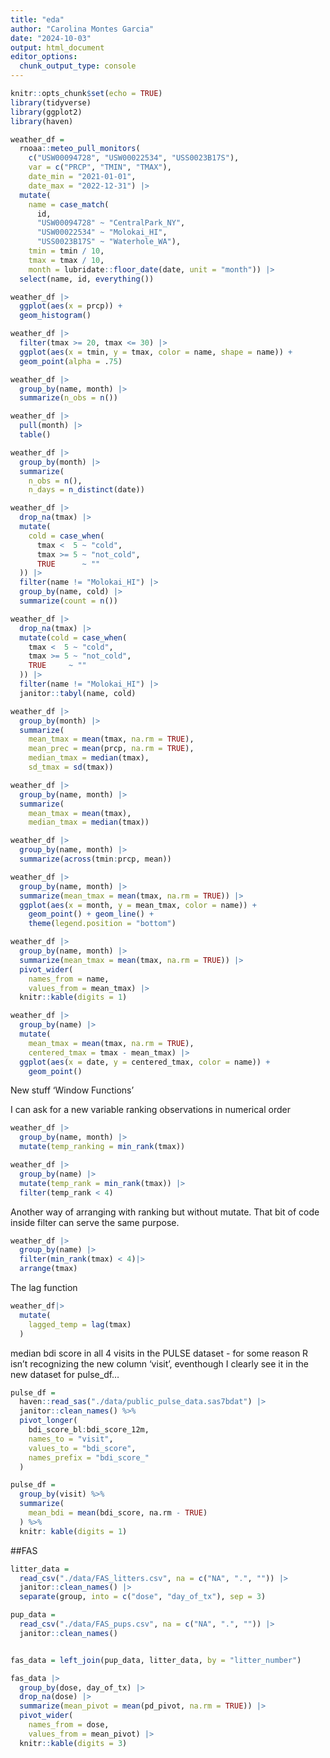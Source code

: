 ```yaml
---
title: "eda"
author: "Carolina Montes Garcia"
date: "2024-10-03"
output: html_document
editor_options: 
  chunk_output_type: console
---
```


```r
knitr::opts_chunk$set(echo = TRUE)
library(tidyverse)
library(ggplot2)
library(haven)

```


```r
weather_df = 
  rnoaa::meteo_pull_monitors(
    c("USW00094728", "USW00022534", "USS0023B17S"),
    var = c("PRCP", "TMIN", "TMAX"), 
    date_min = "2021-01-01",
    date_max = "2022-12-31") |>
  mutate(
    name = case_match(
      id, 
      "USW00094728" ~ "CentralPark_NY", 
      "USW00022534" ~ "Molokai_HI",
      "USS0023B17S" ~ "Waterhole_WA"),
    tmin = tmin / 10,
    tmax = tmax / 10,
    month = lubridate::floor_date(date, unit = "month")) |>
  select(name, id, everything())
```


```r
weather_df |> 
  ggplot(aes(x = prcp)) + 
  geom_histogram()
```
  

```r
weather_df |> 
  filter(tmax >= 20, tmax <= 30) |> 
  ggplot(aes(x = tmin, y = tmax, color = name, shape = name)) + 
  geom_point(alpha = .75)
```


```r
weather_df |>
  group_by(name, month) |>
  summarize(n_obs = n())
```

```r
weather_df |>
  pull(month) |> 
  table()
```

```r
weather_df |>
  group_by(month) |>
  summarize(
    n_obs = n(),
    n_days = n_distinct(date))
```

```r
weather_df |> 
  drop_na(tmax) |> 
  mutate(
    cold = case_when(
      tmax <  5 ~ "cold",
      tmax >= 5 ~ "not_cold",
      TRUE      ~ ""
  )) |> 
  filter(name != "Molokai_HI") |> 
  group_by(name, cold) |> 
  summarize(count = n())
```

```r
weather_df |> 
  drop_na(tmax) |> 
  mutate(cold = case_when(
    tmax <  5 ~ "cold",
    tmax >= 5 ~ "not_cold",
    TRUE     ~ ""
  )) |> 
  filter(name != "Molokai_HI") |> 
  janitor::tabyl(name, cold)
```

```r
weather_df |>
  group_by(month) |>
  summarize(
    mean_tmax = mean(tmax, na.rm = TRUE),
    mean_prec = mean(prcp, na.rm = TRUE),
    median_tmax = median(tmax),
    sd_tmax = sd(tmax))
```

```r
weather_df |>
  group_by(name, month) |>
  summarize(
    mean_tmax = mean(tmax),
    median_tmax = median(tmax))
```

```r
weather_df |>
  group_by(name, month) |>
  summarize(across(tmin:prcp, mean))
```

```r
weather_df |>
  group_by(name, month) |>
  summarize(mean_tmax = mean(tmax, na.rm = TRUE)) |>
  ggplot(aes(x = month, y = mean_tmax, color = name)) + 
    geom_point() + geom_line() + 
    theme(legend.position = "bottom")
```

```r
weather_df |>
  group_by(name, month) |>
  summarize(mean_tmax = mean(tmax, na.rm = TRUE)) |> 
  pivot_wider(
    names_from = name,
    values_from = mean_tmax) |> 
  knitr::kable(digits = 1)
```

```r
weather_df |>
  group_by(name) |>
  mutate(
    mean_tmax = mean(tmax, na.rm = TRUE),
    centered_tmax = tmax - mean_tmax) |> 
  ggplot(aes(x = date, y = centered_tmax, color = name)) + 
    geom_point() 
```

New stuff 'Window Functions'

I can ask for a new variable ranking observations in numerical order
```r
weather_df |>
  group_by(name, month) |>
  mutate(temp_ranking = min_rank(tmax))

weather_df |>
  group_by(name) |>
  mutate(temp_rank = min_rank(tmax)) |> 
  filter(temp_rank < 4)

```

Another way of arranging with ranking but without mutate. That bit of code inside filter can serve the same purpose.
```r
weather_df |>
  group_by(name) |>
  filter(min_rank(tmax) < 4)|>
  arrange(tmax)
```

The lag function
```r
weather_df|>
  mutate(
    lagged_temp = lag(tmax)
  )
```


median bdi score in all 4 visits in the PULSE dataset - for some reason R isn't recognizing the new column 'visit', eventhough I clearly see it in the new dataset for pulse_df...

```r

pulse_df = 
  haven::read_sas("./data/public_pulse_data.sas7bdat") |>
  janitor::clean_names() %>% 
  pivot_longer(
    bdi_score_bl:bdi_score_12m, 
    names_to = "visit", 
    values_to = "bdi_score",
    names_prefix = "bdi_score_"
  )

pulse_df = 
  group_by(visit) %>% 
  summarize(
    mean_bdi = mean(bdi_score, na.rm - TRUE)
  ) %>% 
  knitr: kable(digits = 1)
```

##FAS

```r
litter_data = 
  read_csv("./data/FAS_litters.csv", na = c("NA", ".", "")) |>
  janitor::clean_names() |>
  separate(group, into = c("dose", "day_of_tx"), sep = 3)

pup_data = 
  read_csv("./data/FAS_pups.csv", na = c("NA", ".", "")) |>
  janitor::clean_names()


fas_data = left_join(pup_data, litter_data, by = "litter_number") 

fas_data |> 
  group_by(dose, day_of_tx) |> 
  drop_na(dose) |> 
  summarize(mean_pivot = mean(pd_pivot, na.rm = TRUE)) |> 
  pivot_wider(
    names_from = dose, 
    values_from = mean_pivot) |> 
  knitr::kable(digits = 3)
```


